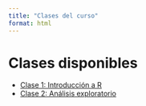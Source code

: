 ```yaml
---
title: "Clases del curso"
format: html
---
```


# Clases disponibles

- [Clase 1: Introducción a R](clases/clase01.qmd)
- [Clase 2: Análisis exploratorio](clases/clase02.qmd)
